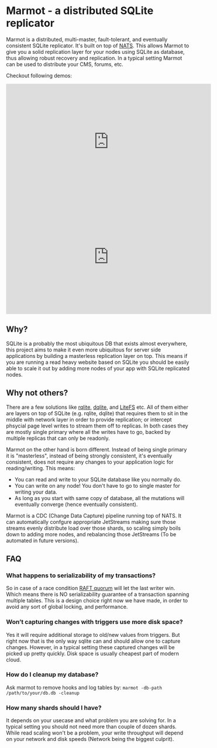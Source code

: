 # Marmot - a distributed SQLite replicator

Marmot is a distributed, multi-master, fault-tolerant, and eventually consistent SQLite replicator. It's built on top of [NATS](https://nats.io/). This
allows Marmot to give you a solid replication layer for your nodes using SQLite as database, thus allowing robust recovery and replication. In a 
typical setting Marmot can be used to distribute your CMS, forums, etc. 

Checkout following demos:

<center>
<iframe width="560" height="315" src="https://www.youtube.com/embed/GQ5x8pc9vuI" title="YouTube video player" frameborder="0" allow="accelerometer; autoplay; clipboard-write; encrypted-media; gyroscope; picture-in-picture" allowfullscreen></iframe>
 

<iframe width="560" height="315" src="https://www.youtube.com/embed/QqZl61bJ9BA" title="YouTube video player" frameborder="0" allow="accelerometer; autoplay; clipboard-write; encrypted-media; gyroscope; picture-in-picture" allowfullscreen></iframe>
</center>


## Why?

SQLite is a probably the most ubiquitous DB that exists almost everywhere, this project aims to make it even more ubiquitous for server 
side applications by building a masterless replication layer on top. This means if you are running a read heavy website based on SQLite 
you should be easily able to scale it out by adding more nodes of your app with SQLite replicated nodes. 

## Why not others?

There are a few solutions like [rqlite](https://github.com/rqlite/rqlite), [dqlite](https://dqlite.io/), and 
[LiteFS](https://github.com/superfly/litefs) etc. All of them either are layers on top of SQLite (e.g. 
rqlite, dqlite) that requires them to sit in the middle with network layer in order to provide 
replication; or intercept phsycial page level writes to stream them off to replicas. In both
cases they are mostly single primary where all the writes have to go, backed by multiple 
replicas that can only be readonly. 

Marmot on the other hand is born different. Instead of being single primary it is "masterless", instead of being strongly consistent, 
it's eventually consistent, does not require any changes to your application logic for reading/writing. This means:

 - You can read and write to your SQLite database like you normally do.
 - You can write on any node! You don't have to go to single master for writing your data.
 - As long as you start with same copy of database, all the mutations will eventually converge (hence eventually consistent).

Marmot is a CDC (Change Data Capture) pipeline running top of NATS. It can automatically confgure appropriate JetStreams making sure 
those streams evenly distribute load over those shards, so scaling simply boils down to adding more nodes, and rebalancing 
those JetStreams (To be automated in future versions). 

## FAQ

### What happens to serializability of my transactions?

So in case of a race condition [RAFT quorum](https://docs.nats.io/running-a-nats-service/configuration/clustering/jetstream_clustering#raft) 
will let the last writer win. Which means there is NO serializability guarantee of a transaction spanning multiple tables. This is a design 
choice right now we have made, in order to avoid any sort of global locking, and performance. 

### Won’t capturing changes with triggers use more disk space?

Yes it will require additional storage to old/new values from triggers. But right now that is the only way sqlite can and should allow one to capture changes. However, in a typical setting these captured changes will be picked up pretty quickly. Disk space is usually cheapest part of modern cloud.

### How do I cleanup my database?

Ask marmot to remove hooks and log tables by:
`marmot -db-path /path/to/your/db.db -cleanup`

### How many shards should I have?

It depends on your usecase and what problem you are solving for. In a typical setting you should not need more than couple of dozen shards. While read scaling won't be a problem, your write throughput will depend on your network and
disk speeds (Network being the biggest culprit).
